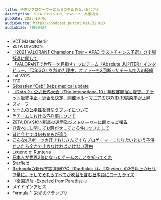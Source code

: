 ```yaml
---
title: 子供がプロゲーマーになるのを止めないおじさん
description: ZETA DIVISION, スマーフ, 楽園追放
pubDate: 2021-10-06
audioSource: https://podcast.putcut.net/32.mp3
audioSize: 73900424
---
```


- VCT Master Berlin
- ZETA DIVISION
- [『2021 VALORANT Champions Tour – APAC ラストチャンス予選』の出場辞退に関して](https://zetadivision.com/news/2021/09/24/6388)
- [「VALORANTで世界一を目指す」プロチーム『Absolute JUPITER』インタビュー、『CS:GO』を辞めた理由、オファーを2回断ったチーム加入の経緯](https://www.negitaku.org/news/n-23947)
- LoLWCS
- TI10
- [Sébastien “Ceb” Debs medical update](https://ogs.gg/ceb-medical-update/)
- [『Dota 2』公式世界大会『The International 10』無観客開催に変更、チケット販売中止・返金を決定、開催地ルーマニアのCOVID‑19感染率が上昇](https://www.negitaku.org/news/n-24981)
- スマーフ
- [ゲームの公平性を損なうプレイについて](https://twitter.com/VALORANTjp/status/1443174840555376642)
- [当チームにおける不祥事について ](https://crazyraccoon.jp/news-20210929/)
- [ZETA DIVISION所属の選手及びストリーマーに関するご報告](https://zetadivision.com/news/2021/10/01/6689)
- [八雲べにに関してお騒がせしている件につきまして](https://vspo.jp/news/20210927/)
- [昔と今とでは何もかもが違う](https://twitter.com/uNleashed_jp/status/1443896252098244608)
- [こんなeスポーツ大好きおじさんですらプロゲーマーになりたいという子供がいたら全力で止めなければいけない理由](https://note.com/gen8tatari/n/n3ecd6cd09709)
- Legend of Runterra
- [日本人が世界2位になったゲームのことを知ってくれ](https://anond.hatelabo.jp/20210919095507)
- Starfield
- [Bethesdaの新作宇宙探索RPG『Starfield』は、『Skyrim』の2倍以上のセリフ量に。そしてそれらすべてが吹替を含む日本語にローカライズ](https://automaton-media.com/articles/newsjp/20211001-177560/)
- 『楽園追放 -Expelled from Paradise-』
- メイドインアビス
- Formula 1: 栄光のグランプリ
